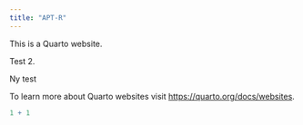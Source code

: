 ```yaml
---
title: "APT-R"
---
```


This is a Quarto website.

Test 2.

Ny test

To learn more about Quarto websites visit <https://quarto.org/docs/websites>.

```r
1 + 1
```
